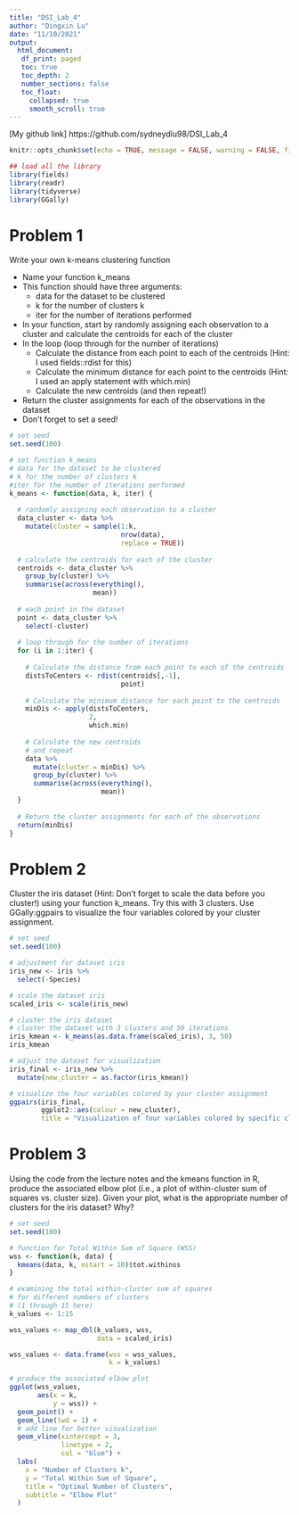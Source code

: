```yaml
---
title: "DSI_Lab_4"
author: "Dingxin Lu"
date: "11/10/2021"
output: 
  html_document:
   df_print: paged
   toc: true 
   toc_depth: 2  
   number_sections: false
   toc_float:
     collapsed: true
     smooth_scroll: true
---
```


[My github link] https://github.com/sydneydlu98/DSI_Lab_4

```r
knitr::opts_chunk$set(echo = TRUE, message = FALSE, warning = FALSE, fig.align = "center")
```

```r
## load all the library
library(fields)
library(readr)
library(tidyverse)
library(GGally)
```

# Problem 1

Write your own k-means clustering function

* Name your function k_means
* This function should have three arguments:
  + data for the dataset to be clustered
  + k for the number of clusters k
  + iter for the number of iterations performed
* In your function, start by randomly assigning each observation to a cluster and calculate the centroids for each of the cluster
* In the loop (loop through for the number of iterations)
  + Calculate the distance from each point to each of the centroids (Hint: I used fields::rdist for this)
  + Calculate the minimum distance for each point to the centroids (Hint: I used an apply statement with which.min)
  + Calculate the new centroids (and then repeat!)
* Return the cluster assignments for each of the observations in the dataset
* Don’t forget to set a seed!

```r
# set seed
set.seed(100)

# set function k_means
# data for the dataset to be clustered
# k for the number of clusters k
#iter for the number of iterations performed
k_means <- function(data, k, iter) {
  
  # randomly assigning each observation to a cluster
  data_cluster <- data %>%
    mutate(cluster = sample(1:k,
                            nrow(data),
                            replace = TRUE))
  
  # calculate the centroids for each of the cluster
  centroids <- data_cluster %>%
    group_by(cluster) %>%
    summarise(across(everything(),
                     mean))
  
  # each point in the dataset
  point <- data_cluster %>%
    select(-cluster)
  
  # loop through for the number of iterations
  for (i in 1:iter) {
    
    # Calculate the distance from each point to each of the centroids
    distsToCenters <- rdist(centroids[,-1],
                            point)
    
    # Calculate the minimum distance for each point to the centroids
    minDis <- apply(distsToCenters,
                    2,
                    which.min)
    
    # Calculate the new centroids
    # and repeat
    data %>%
      mutate(cluster = minDis) %>%
      group_by(cluster) %>%
      summarise(across(everything(),
                       mean))
  }
  
  # Return the cluster assignments for each of the observations
  return(minDis)
}
```

# Problem 2

Cluster the iris dataset (Hint: Don’t forget to scale the data before you cluster!) using your function k_means. Try this with 3 clusters. Use GGally:ggpairs to visualize the four variables colored by your cluster assignment.

```r
# set seed
set.seed(100)

# adjustment for dataset iris
iris_new <- iris %>%
  select(-Species)

# scale the dataset iris
scaled_iris <- scale(iris_new)

# cluster the iris dataset
# cluster the dataset with 3 clusters and 50 iterations
iris_kmean <- k_means(as.data.frame(scaled_iris), 3, 50)
iris_kmean

# adjust the dataset for visualization
iris_final <- iris_new %>%
  mutate(new_cluster = as.factor(iris_kmean))

# visualize the four variables colored by your cluster assignment
ggpairs(iris_final,
        ggplot2::aes(colour = new_cluster),
        title = "Visualization of four variables colored by specific cluster assignment") 
```

# Problem 3

Using the code from the lecture notes and the kmeans function in R, produce the associated elbow plot (i.e., a plot of within-cluster sum of squares vs. cluster size). Given your plot, what is the appropriate number of clusters for the iris dataset? Why?

```r
# set seed
set.seed(100)

# function for Total Within Sum of Square (WSS)
wss <- function(k, data) {
  kmeans(data, k, nstart = 10)$tot.withinss
}

# examining the total within-cluster sum of squares 
# for different numbers of clusters 
# (1 through 15 here)
k_values <- 1:15

wss_values <- map_dbl(k_values, wss, 
                      data = scaled_iris)

wss_values <- data.frame(wss = wss_values,
                         k = k_values)

# produce the associated elbow plot
ggplot(wss_values,
       aes(x = k,
           y = wss)) +
  geom_point() +
  geom_line(lwd = 1) +
  # add line for better visualization
  geom_vline(xintercept = 3,
             linetype = 2,
             col = "blue") + 
  labs(
    x = "Number of Clusters k",
    y = "Total Within Sum of Square",
    title = "Optimal Number of Clusters",
    subtitle = "Elbow Plot"
  )
```

